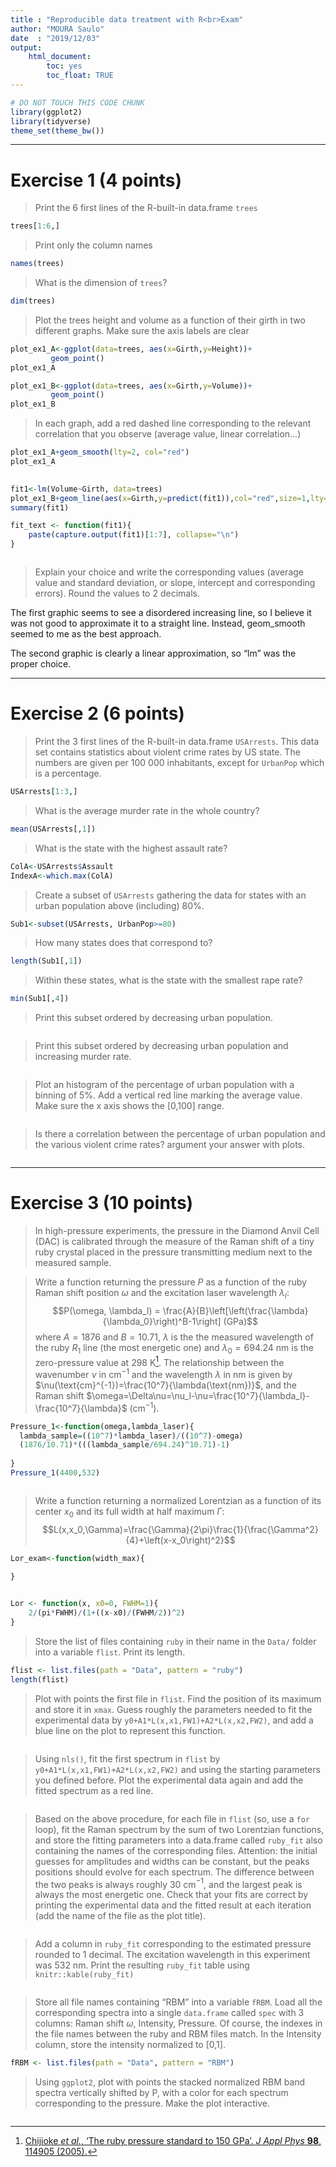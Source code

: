---
title : "Reproducible data treatment with R<br>Exam"
author: "MOURA Saulo"
date  : "2019/12/03"
output: 
    html_document:
        toc: yes
        toc_float: TRUE
---

```{r}
# DO NOT TOUCH THIS CODE CHUNK
library(ggplot2)
library(tidyverse)
theme_set(theme_bw())
```

-------

# Exercise 1 (4 points)

> Print the 6 first lines of the R-built-in data.frame `trees`

```{r}
trees[1:6,]
```

> Print only the column names

```{r}
names(trees)
```

> What is the dimension of `trees`?

```{r}
dim(trees)
```

> Plot the trees height and volume as a function of their girth in two different graphs. Make sure the axis labels are clear

```{r}
plot_ex1_A<-ggplot(data=trees, aes(x=Girth,y=Height))+
         geom_point()
plot_ex1_A

plot_ex1_B<-ggplot(data=trees, aes(x=Girth,y=Volume))+
         geom_point()
plot_ex1_B
```

> In each graph, add a red dashed line corresponding to the relevant correlation that you observe (average value, linear correlation...)

```{r}
plot_ex1_A+geom_smooth(lty=2, col="red")
plot_ex1_A

  
fit1<-lm(Volume~Girth, data=trees)
plot_ex1_B+geom_line(aes(x=Girth,y=predict(fit1)),col="red",size=1,lty=2)
summary(fit1)

fit_text <- function(fit1){
    paste(capture.output(fit1)[1:7], collapse="\n")
}



```

> Explain your choice and write the corresponding values (average value and standard deviation, or slope, intercept and corresponding errors). Round the values to 2 decimals.

The first graphic seems to see a disordered increasing line, so I believe it was not good to approximate it to a straight line. Instead,  geom_smooth seemed to me as the best approach.

The second graphic is clearly a linear approximation, so "lm" was the proper choice.



-------

# Exercise 2 (6 points)

> Print the 3 first lines of the R-built-in data.frame `USArrests`. This data set contains statistics about violent crime rates by US state. The numbers are given per 100 000 inhabitants, except for `UrbanPop` which is a percentage.

```{r}
USArrests[1:3,]

```

> What is the average murder rate in the whole country?

```{r}
mean(USArrests[,1])

```

> What is the state with the highest assault rate?

```{r}
ColA<-USArrests$Assault
IndexA<-which.max(ColA)


```

> Create a subset of `USArrests` gathering the data for states with an urban population above (including) 80%.

```{r}
Sub1<-subset(USArrests, UrbanPop>=80)

```

> How many states does that correspond to?

```{r}
length(Sub1[,1])

```

> Within these states, what is the state with the smallest rape rate?

```{r}
min(Sub1[,4])

```

> Print this subset ordered by decreasing urban population.

```{r}

```

> Print this subset ordered by decreasing urban population and increasing murder rate.

```{r}

```

> Plot an histogram of the percentage of urban population with a binning of 5%. Add a vertical red line marking the average value. Make sure the x axis shows the [0,100] range.

```{r}

```

> Is there a correlation between the percentage of urban population and the various violent crime rates? argument your answer with plots.

```{r}

```


-------

# Exercise 3 (10 points)

> In high-pressure experiments, the pressure in the Diamond Anvil Cell (DAC) is calibrated through the measure of the Raman shift of a tiny ruby crystal placed in the pressure transmitting medium next to the measured sample.

> Write a function returning the pressure $P$ as a function of the ruby Raman shift position $\omega$ and the excitation laser wavelength $\lambda_l$:
$$P(\omega, \lambda_l) = \frac{A}{B}\left[\left(\frac{\lambda}{\lambda_0}\right)^B-1\right] (GPa)$$
where $A=1876$ and $B=10.71$, $\lambda$ is the the measured wavelength of the ruby $R_1$ line (the most energetic one) and $\lambda_0=694.24$ nm is the zero-pressure value at 298 K[^1]. The relationship between the wavenumber $\nu$ in cm$^{-1}$ and the wavelength $\lambda$ in nm is given by $\nu(\text{cm}^{-1})=\frac{10^7}{\lambda(\text{nm})}$, and the Raman shift $\omega=\Delta\nu=\nu_l-\nu=\frac{10^7}{\lambda_l}-\frac{10^7}{\lambda}$ (cm$^{-1}$).

```{r}
Pressure_1<-function(omega,lambda_laser){
  lambda_sample=((10^7)*lambda_laser)/((10^7)-omega)
  (1876/10.71)*(((lambda_sample/694.24)^10.71)-1)
  
}
Pressure_1(4400,532)



```

> Write a function returning a normalized Lorentzian as a function of its center $x_0$ and its full width at half maximum $\Gamma$:
> $$L(x,x_0,\Gamma)=\frac{\Gamma}{2\pi}\frac{1}{\frac{\Gamma^2}{4}+\left(x-x_0\right)^2}$$

```{r}
Lor_exam<-function(width_max){
    
}


Lor <- function(x, x0=0, FWHM=1){
    2/(pi*FWHM)/(1+((x-x0)/(FWHM/2))^2)
}
```

> Store the list of files containing `ruby` in their name in the `Data/` folder into a variable `flist`. Print its length.

```{r}
flist <- list.files(path = "Data", pattern = "ruby")
length(flist)
```

> Plot with points the first file in `flist`. Find the position of its maximum and store it in `xmax`. Guess roughly the parameters needed to fit the experimental data by `y0+A1*L(x,x1,FW1)+A2*L(x,x2,FW2)`, and add a blue line on the plot to represent this function.

```{r}
```

> Using `nls()`, fit the first spectrum in `flist` by `y0+A1*L(x,x1,FW1)+A2*L(x,x2,FW2)` and using the starting parameters you defined before. Plot the experimental data again and add the fitted spectrum as a red line.

```{r}

```

> Based on the above procedure, for each file in `flist` (so, use a `for` loop), fit the Raman spectrum by the sum of two Lorentzian functions, and store the fitting parameters into a data.frame called `ruby_fit` also containing the names of the corresponding files. Attention: the initial guesses for amplitudes and widths can be constant, but the peaks positions should evolve for each spectrum. The difference between the two peaks is always roughly 30 cm$^{-1}$, and the largest peak is always the most energetic one. Check that your fits are correct by printing the experimental data and the fitted result at each iteration (add the name of the file as the plot title).

```{r}

```

> Add a column in `ruby_fit` corresponding to the estimated pressure rounded to 1 decimal. The excitation wavelength in this experiment was 532 nm. Print the resulting `ruby_fit` table using `knitr::kable(ruby_fit)`

```{r}

```

> Store all file names containing "RBM" into a variable `fRBM`. Load all the corresponding spectra into a single `data.frame` called `spec` with 3 columns: Raman shift $\omega$, Intensity, Pressure. Of course, the indexes in the file names between the ruby and RBM files match. In the Intensity column, store the intensity normalized to [0,1].

```{r}
fRBM <- list.files(path = "Data", pattern = "RBM")


```

> Using `ggplot2`, plot with points the stacked normalized RBM band spectra vertically shifted by P, with a color for each spectrum corresponding to the pressure. Make the plot interactive.

```{r}

```

[^1]: [Chijioke _et al._, ‘The ruby pressure standard to 150 GPa’. _J Appl Phys_ __98__, 114905 (2005).](http://doi.org/10.1063/1.2135877)
